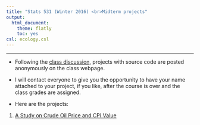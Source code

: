 ```yaml
---
title: "Stats 531 (Winter 2016) <br>Midterm projects"
output:
  html_document:
    theme: flatly
    toc: yes
csl: ecology.csl
---
```


------

* Following the [class discussion](http://ionides.github.io/531w16/hw/summary06.html), projects with source code are posted anonymously on the class webpage.

* I will contact everyone to give you the opportunity to have your name attached to your project, if you like, after the course is over and the class grades are assigned.

* Here are the projects:

1. [A Study on Crude Oil Price and CPI Value](https://ionides.github.io/531w16/midterm_project/project1/Stats_531_Midterm_Project.html)



